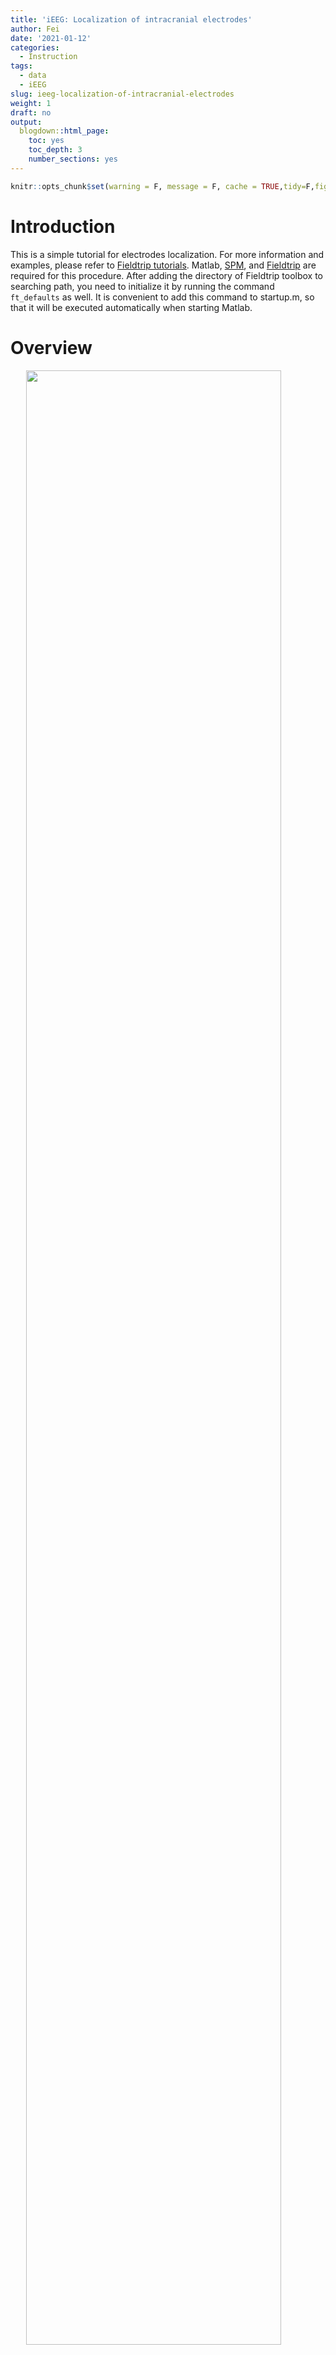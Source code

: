 ```yaml
---
title: 'iEEG: Localization of intracranial electrodes'
author: Fei
date: '2021-01-12'
categories:
  - Instruction
tags:
  - data
  - iEEG
slug: ieeg-localization-of-intracranial-electrodes
weight: 1
draft: no
output:
  blogdown::html_page:
    toc: yes
    toc_depth: 3
    number_sections: yes
---
```


```r
knitr::opts_chunk$set(warning = F, message = F, cache = TRUE,tidy=F,fig.align='center',fig.showtext=TRUE,results="hold",fig.show = "hold")
```

# Introduction
This is a simple tutorial for electrodes localization. For more information and examples, please refer to [Fieldtrip tutorials](https://www.fieldtriptoolbox.org/tutorial/human_ecog/). Matlab, [SPM](https://www.fil.ion.ucl.ac.uk/spm/software/download/), and [Fieldtrip](https://www.fieldtriptoolbox.org/download.php) are required for this procedure. After adding the directory of Fieldtrip toolbox to searching path, you need to initialize it by running the command `ft_defaults` as well. It is convenient to add this command to startup.m, so that it will be executed automatically when starting Matlab.

# Overview

<img src="/post/2020-12-22-ieeg-localization-of-intracranial-electrodes_files/overview.jpg" style="width: 90%; display: block; margin:0 auto"/>
<!-- ![](/post/2020-12-22-ieeg-localization-of-intracranial-electrodes_files/overview.jpg) -->

# Preprocessing of MRI image
Load MRI and check its coordinate system first. As shown below, 

* X should be the left/right dimension, 
* Y should be the posterior/anterior dimension, 
* Z should be the ventral/dorsal dimension.

<img src="/post/2020-12-22-ieeg-localization-of-intracranial-electrodes_files/tspace.gif" style="width: 50%; display: block; margin:0 auto"/>
<!-- ![](/post/2020-12-22-ieeg-localization-of-intracranial-electrodes_files/tspace.gif) -->

``` matlab
% load MRI image
subjID = 's01';
filepath='data_folder';
mri = ft_read_mri([filepath '/' subjID '_MRI.nii']);
% determine left and right
ft_determine_coordsys(mri);
```

Check if there is a mismatch between the image and the labels of axis. Enter "n" in the command window of Matlab if it is correct. Otherwise, enter "y" and then following the instructions displayed in the command window.
<img src="/post/2020-12-22-ieeg-localization-of-intracranial-electrodes_files/mri.jpg" style="width: 70%; display: block; margin:0 auto"/>
<!-- ![](/post/2020-12-22-ieeg-localization-of-intracranial-electrodes_files/mri.jpg) -->

Then launch the interactive program to realign the image to ac-pc system.
``` matlab
cfg           = [];
cfg.method    = 'interactive';
cfg.coordsys  = 'acpc';
mri_acpc = ft_volumerealign(cfg, mri);
```
You need to identify four landmarks and press corresponding keys to assign coordinates to them. For more details, you can watch this [video](https://static-content.springer.com/esm/art%3A10.1038%2Fs41596-018-0009-6/MediaObjects/41596_2018_9_MOESM7_ESM.mp4).

* __key A:__ Anterior commissure (AC)
* __key P:__ Posterior commissure (PC)
* __key Z:__ Interhemispheric point along the positive midline
* __key R:__ A point in the right hemisphere

<img src="/post/2020-12-22-ieeg-localization-of-intracranial-electrodes_files/acpc_location.png" style="width: 90%; display: block; margin:0 auto"/>
<!-- ![](/post/2020-12-22-ieeg-localization-of-intracranial-electrodes_files/acpc_location.png) -->

Note that sometimes the display of the image is flipped here, so pay attention to the coordinates displayed in the command window to determine the left and right side of the image.

<img src="/post/2020-12-22-ieeg-localization-of-intracranial-electrodes_files/right.png" style="width: 80%; display: block; margin:0 auto"/>
<!-- ![](/post/2020-12-22-ieeg-localization-of-intracranial-electrodes_files/right.png) -->

Save the preprocessed anatomical MRI to a nii file.
``` matlab
cfg           = [];
cfg.filename  = [filepath '/' subjID '_MRI_acpc'];
cfg.filetype  = 'nifti';
cfg.parameter = 'anatomy';
ft_volumewrite(cfg, mri_acpc);
```

# Preprocessing of CT image

Similarly, CT image should also be realigned to ac-pc, which can also be achieved by select several landmarks (see [Fieldtrip tutorials](https://www.fieldtriptoolbox.org/tutorial/human_ecog/)). However, selection may be inaccurate if the CT image is oblique, which will affect the fusion of CT and MRI images. Therefore, it is better to reorient the CT image in SPM.
<img src="/post/2020-12-22-ieeg-localization-of-intracranial-electrodes_files/ct.jpg" style="width: 70%; display: block; margin:0 auto"/>
<!-- ![](/post/2020-12-22-ieeg-localization-of-intracranial-electrodes_files/ct.jpg) -->

Open SPM and click <kbd>Display</kbd>, then choose the CT image and click <kbd>Done</kbd> to open it. Note that the original image will be overwrite when saving the reoriented image, so it is better to make a copy of the original image.
``` matlab
% open spm
spm fmri
```
<img src="/post/2020-12-22-ieeg-localization-of-intracranial-electrodes_files/spm.png" style="width: 60%; display: block; margin:0 auto"/>
<!-- ![](/post/2020-12-22-ieeg-localization-of-intracranial-electrodes_files/spm.png) -->

Reorient the image to match the orientation of MRI image by entering values for pitch, row, and yaw, and then set the origin to AC (approximately).
<img src="/post/2020-12-22-ieeg-localization-of-intracranial-electrodes_files/headpose.png" style="width: 50%; display: block; margin:0 auto"/>
<!-- ![](/post/2020-12-22-ieeg-localization-of-intracranial-electrodes_files/headpose.png) -->

<img src="/post/2020-12-22-ieeg-localization-of-intracranial-electrodes_files/display_after.png" style="width: 100%; display: block; margin:0 auto"/>
<!-- ![](/post/2020-12-22-ieeg-localization-of-intracranial-electrodes_files/display_after.png) -->
To save the reoriented image, click <kbd>Reorient</kbd> and then click <kbd>Done</kbd>.

# Fusion of the CT with the MRI

Align the reoriented CT image `ct_acpc` with acpc-aligned MRI image `fsmri_acpc` by the function `ft_volumerealign`.
``` matlab
% load spm reoriented img
ct_acpc = ft_read_mri([filepath '/' subjID '_CT_acpc.nii']);
% load acpc-aligned MRI image
fsmri_acpc = ft_read_mri([filepath '/' subjID '_MRI_acpc.nii']);
fsmri_acpc.coordsys = 'acpc';
% fusion
cfg             = [];
cfg.method      = 'spm';
cfg.spmversion  = 'spm12';
cfg.coordsys    = 'acpc';
cfg.viewresult  = 'yes';
ct_acpc_f = ft_volumerealign(cfg, ct_acpc, fsmri_acpc);
```
Check the results carefully to ensure that the CT image (shown in blue) matches with the MRI image (shown in red).
<img src="/post/2020-12-22-ieeg-localization-of-intracranial-electrodes_files/fusion.jpg" style="width: 80%; display: block; margin:0 auto"/>
<!-- ![](/post/2020-12-22-ieeg-localization-of-intracranial-electrodes_files/fusion.jpg) -->

# Electrodes placement

The electrode labels can be loaded from the header or generated by yourself, which will appear as a to-do list on the interactive electrode placement program.
``` matlab
% load labels from header
% hdr = ft_read_header([filepath filesep filename '.edf']);
% generate labels
ename=['F' 'G' 'Q' 'R'];
enum=[14 12 12 14];
names=cell(sum(enum),1);
for i=1:length(ename)
  name_tmp=reshape(sprintf([ename(i) '%02d'],1:enum(i)),3,[])';
  names(sum(enum(1:i))-enum(i)+1:sum(enum(1:i)),1)=cellstr(name_tmp);
end
hdr.label=names;
```

Then, launch the program by providing electrode labels `cfg.channel`, CT image `ct_acpc_f` and MRI image `fsmri_acpc` to `ft_electrodeplacement`.
``` matlab
% place electrodes
cfg         = [];
cfg.channel = hdr.label;
elec_acpc_f = ft_electrodeplacement(cfg, ct_acpc_f, fsmri_acpc);
```

To assign a coordinate to an electrode, you need to select its label in the list first, and the click the corresponding electrode in the image, which appears to be light dots with fix interval in CT image. After assigning a coordinate, the label will change from gray to black, and a red cross will be shown on the image. To cancel a assignment, you should double click on the electrode label in the list. There are some options that can help you identify the electrodes.

<img src="/post/2020-12-22-ieeg-localization-of-intracranial-electrodes_files/elec.png" style="width: 90%; display: block; margin:0 auto"/>
<!-- ![](/post/2020-12-22-ieeg-localization-of-intracranial-electrodes_files/elec.png) -->

* __Zoom:__  Zoom in the image to see the electodes.
* __Intensity:__  Controls the contrast of the image.
* __Magnet:__  Detect the weighted peak (`cfg.magtype = peakweighted`) around 3 (`cfg.magradius = 3`) pixels by default.
* __Labels:__  Show labels on the image.
* __Global:__  Display red crosses and labels wherever you are.
* __CT/MRI:__  Switch to MRI image.
* __Scatter:__  Plot the scatter image.

<img src="/post/2020-12-22-ieeg-localization-of-intracranial-electrodes_files/scatter.png" style="width: 80%; display: block; margin:0 auto"/>
<!-- ![](/post/2020-12-22-ieeg-localization-of-intracranial-electrodes_files/scatter.png) -->

There is a skullstrip button in scatter mode, which can remove the skull so that electrodes can be easily identified. Electrodes can be select by data cursor in scatter mode as well.

<img src="/post/2020-12-22-ieeg-localization-of-intracranial-electrodes_files/skullstrip.png" style="width: 80%; display: block; margin:0 auto"/>
<!-- ![skullstrip](/post/2020-12-22-ieeg-localization-of-intracranial-electrodes_files/skullstrip.png){width=80%} -->


You can visualize the electrodes and check if they are appropriate. If any error occurs, you can relaunch the placing program by providing previous results `elec_acpc_f`.
``` matlab
% visualize electrodes
ft_plot_ortho(fsmri_acpc.anatomy, 'transform', fsmri_acpc.transform, 'style', 'intersect');
ft_plot_sens(elec_acpc_f, 'label', 'on', 'fontcolor', 'w');
% place again if find any error
cfg = [];
cfg.elec = elec_acpc_f;
elec_acpc_f = ft_electrodeplacement(cfg, ct_acpc_f, fsmri_acpc);
```

# Volume-based registration

To make the electrode coordinates comparable across subjects, the individual brain need to be registered to the standard MNI brain. The volume-based registration considers the overall geometry of the individual brain and the template, so you may encounter a mismatch when the template is not suitable. For example, the default template is derived from the brains of adults, which may not suitable for children. [Pediatric atlases](http://nist.mni.mcgill.ca/?p=974) provides a series of age-specific MRI brain templates for pediatric neuroimaging.

``` matlab
cfg            = [];
cfg.nonlinear  = 'yes';
cfg.spmversion = 'spm12';
cfg.spmmethod  = 'new';
% you can specify a template by cfg.template
% cfg.template = 'path_to_the_template';
fsmri_mni = ft_volumenormalise(cfg, fsmri_acpc);
```

The normalized image `fsmri_mni` can be saved in nifti format. To obtain electrode positions in standard MNI space, use `ft_warp_apply` to transform positions with deformation parameters contained in `fsmri_mni`.

``` matlab
% save normalized image
cfg           = [];
cfg.filename  = [filepath '/' subjID '_MRI_mni'];
cfg.filetype  = 'nifti';
cfg.parameter = 'anatomy';
ft_volumewrite(cfg, fsmri_mni);
% obtain electrode positions in standard MNI space
elec_mni_fv = elec_acpc_f;
elec_mni_fv.elecpos = ft_warp_apply(fsmri_mni.params, elec_acpc_f.elecpos, 'individual2sn');
elec_mni_fv.chanpos = ft_warp_apply(fsmri_mni.params, elec_acpc_f.chanpos, 'individual2sn');
elec_mni_fv.coordsys = 'mni';
% Save normalized electrodes
save([subjID '_elec_mni_fv.mat'], 'elec_mni_fv');
```

# Anatomical labeling

Fieldtrip provides a function `ft_volumelookup` which can look up coordinates in an atlas loaded by `ft_read_atlas`. AAl and other atlases can be found in the "atlas" directory located in the path of Fieldtip. Brainnetome atlas seems more accurate than AAL atlas. The result returned by `ft_volumelookup` is a structure array, indicating the index of atlas labels for each coordinate. Therefore, you need to use these indexes to find the label names.

``` matlab
% load coordinates
load([filepath '/' subjID '_elec_mni_fv.mat']);
[ftver, ftpath] = ft_version;
% use brainnetome atlas
tname = 'template/atlas/brainnetome/BNA_MPM_thr25_1.25mm.nii';
atlas = ft_read_atlas([ftpath filesep tname]);
cfg            = [];
cfg.roi        = elec_mni_fv.chanpos(:,:);
cfg.atlas      = atlas;
cfg.output     = 'multiple';
labels = ft_volumelookup(cfg, atlas);

% save labels to the cell "position"
len=length(labels);
position=cell(len,1);
for i=1:len
    [~, indx] = max(labels(i).count);
    position{i}=labels(i).name(indx);
end
```